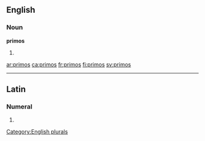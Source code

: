 ==English==

===Noun===
'''primos'''

# {{plural of|[[primo]]}}

[[Category:English plurals]]

[[ar:primos]]
[[ca:primos]]
[[fr:primos]]
[[fi:primos]]
[[sv:primos]]

----
==Latin==

===Numeral===
{{la-num-form|prīmōs}}

# {{inflection of|primus|prīmus|acc|m|p|lang=la}}
{{count page|[[Wiktionary:Page count]]}}
{{rfc-auto}}